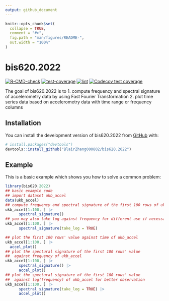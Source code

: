 ```yaml
---
output: github_document
---
```


<!-- README.md is generated from README.Rmd. Please edit that file -->

```r
knitr::opts_chunk$set(
  collapse = TRUE,
  comment = "#>",
  fig.path = "man/figures/README-",
  out.width = "100%"
)
```

# bis620.2022

<!-- badges: start -->
[![R-CMD-check](https://github.com/BlairZhang000802/bis620.2022/actions/workflows/R-CMD-check.yaml/badge.svg)](https://github.com/BlairZhang000802/bis620.2022/actions/workflows/R-CMD-check.yaml)
[![test-coverage](https://github.com/BlairZhang000802/bis620.2022/actions/workflows/test-coverage.yaml/badge.svg)](https://github.com/BlairZhang000802/bis620.2022/actions/workflows/test-coverage.yaml)
[![lint](https://github.com/BlairZhang000802/bis620.2022/actions/workflows/lint.yaml/badge.svg)](https://github.com/BlairZhang000802/bis620.2022/actions/workflows/lint.yaml)
[![Codecov test coverage](https://codecov.io/gh/BlairZhang000802/bis620.2022/branch/main/graph/badge.svg)](https://app.codecov.io/gh/BlairZhang000802/bis620.2022?branch=main)
<!-- badges: end -->

The goal of bis620.2022 is to
1. compute frequency and spectral signature of accelerometry data by using Fast Fourier Transformation
2. plot time series data based on accelerometry data with time range or frequency columns 

## Installation

You can install the development version of bis620.2022 from [GitHub](https://github.com/) with:

``` r
# install.packages("devtools")
devtools::install_github("BlairZhang000802/bis620.2022")
```

## Example

This is a basic example which shows you how to solve a common problem:

```r
library(bis620.2022)
## basic example code
## import dataset ukb_accel
data(ukb_accel)
## compute frequency and spectral signature of the first 100 rows of ukb_accel
ukb_accel[1:100, ] |>
      spectral_signature()
## you may also take log against frequency for different use if necessary
ukb_accel[1:100, ] |>
      spectral_signature(take_log = TRUE)
```


```r
## plot the first 100 rows' value against time of ukb_accel
ukb_accel[1:100, ] |>
  accel_plot()
## plot the spectural signature of the first 100 rows' value
##  against frequency of ukb_accel
ukb_accel[1:100, ] |>
      spectral_signature() |>
      accel_plot()
## plot the spectural signature of the first 100 rows' value
##  against log(frequency) of ukb_accel for better observation
ukb_accel[1:100, ] |>
      spectral_signature(take_log = TRUE) |>
      accel_plot()
```

